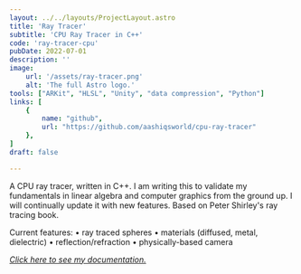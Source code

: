 ```yaml
---
layout: ../../layouts/ProjectLayout.astro
title: 'Ray Tracer'
subtitle: 'CPU Ray Tracer in C++'
code: 'ray-tracer-cpu'
pubDate: 2022-07-01
description: ''
image:
    url: '/assets/ray-tracer.png' 
    alt: 'The full Astro logo.'
tools: ["ARKit", "HLSL", "Unity", "data compression", "Python"]
links: [
    {
        name: "github",
        url: "https://github.com/aashiqsworld/cpu-ray-tracer"
    },
]
draft: false

---
```


A CPU ray tracer, written in C++. I am writing this to validate my fundamentals in linear algebra and computer graphics from the ground up. I will continually update it with new features. Based on Peter Shirley's ray tracing book.

Current features:
• ray traced spheres
• materials (diffused, metal, dielectric)
• reflection/refraction
• physically-based camera

*[Click here to see my documentation.](https://github.com/aashiqsworld/cpu-ray-tracer/blob/main/writeup/writeup.md)*
